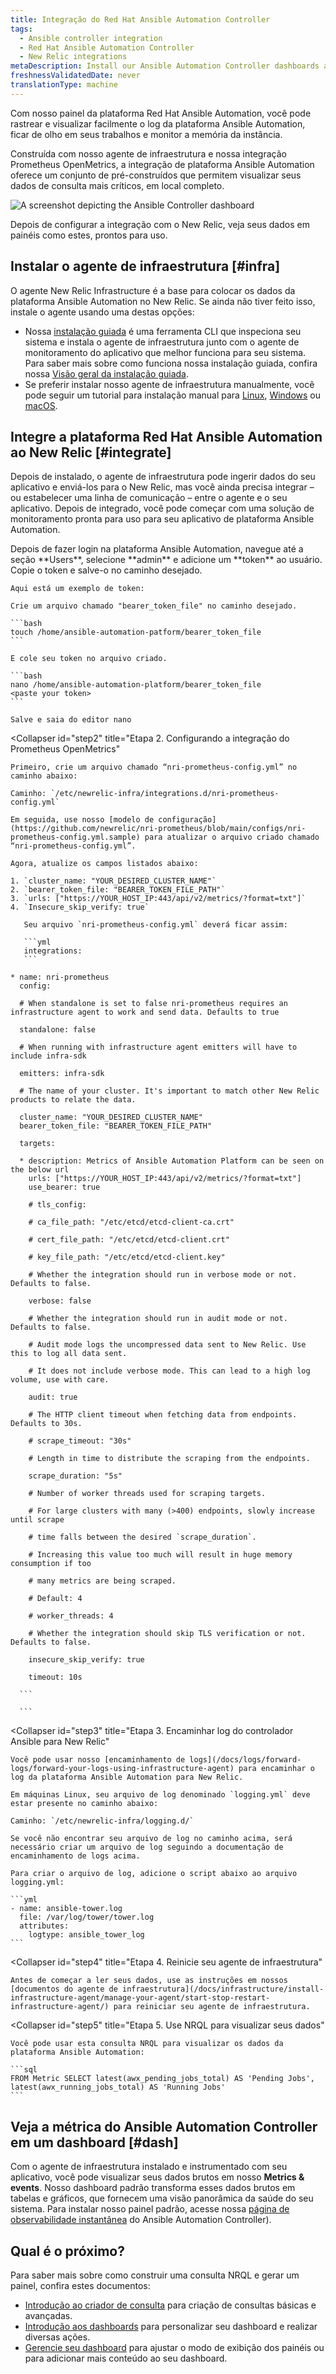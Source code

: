 ```yaml
---
title: Integração do Red Hat Ansible Automation Controller
tags:
  - Ansible controller integration
  - Red Hat Ansible Automation Controller
  - New Relic integrations
metaDescription: Install our Ansible Automation Controller dashboards and see your Ansible data in New Relic.
freshnessValidatedDate: never
translationType: machine
---
```


Com nosso painel da plataforma Red Hat Ansible Automation, você pode rastrear e visualizar facilmente o log da plataforma Ansible Automation, ficar de olho em seus trabalhos e monitor a memória da instância.

Construída com nosso agente de infraestrutura e nossa integração Prometheus OpenMetrics, a integração de plataforma Ansible Automation oferece um conjunto de <InlinePopover type="dashboards"/>pré-construídos que permitem visualizar seus dados de consulta mais críticos, em local completo.

<img
  title="Ansible Controller"
  alt="A screenshot depicting the Ansible Controller dashboard"
  src="/images/infrastructure_screenshot-full_ansible-controller-dashboard.webp"
/>

<figcaption>
  Depois de configurar a integração com o New Relic, veja seus dados em painéis como estes, prontos para uso.
</figcaption>

## Instalar o agente de infraestrutura [#infra]

O agente New Relic Infrastructure é a base para colocar os dados da plataforma Ansible Automation no New Relic. Se ainda não tiver feito isso, instale o agente usando uma destas opções:

* Nossa [instalação guiada](https://one.newrelic.com/marketplace?state=15321ec0-7cd8-0c04-52bf-7b65778f2e8c) é uma ferramenta CLI que inspeciona seu sistema e instala o agente de infraestrutura junto com o agente de monitoramento do aplicativo que melhor funciona para seu sistema. Para saber mais sobre como funciona nossa instalação guiada, confira nossa [Visão geral da instalação guiada](/docs/infrastructure/host-integrations/installation/new-relic-guided-install-overview).
* Se preferir instalar nosso agente de infraestrutura manualmente, você pode seguir um tutorial para instalação manual para [Linux](/docs/infrastructure/install-infrastructure-agent/linux-installation/install-infrastructure-monitoring-agent-linux), [Windows](/docs/infrastructure/install-infrastructure-agent/windows-installation/install-infrastructure-monitoring-agent-windows/) ou [macOS](/docs/infrastructure/install-infrastructure-agent/macos-installation/install-infrastructure-monitoring-agent-macos/).

## Integre a plataforma Red Hat Ansible Automation ao New Relic [#integrate]

Depois de instalado, o agente de infraestrutura pode ingerir dados do seu aplicativo e enviá-los para o New Relic, mas você ainda precisa integrar – ou estabelecer uma linha de comunicação – entre o agente e o seu aplicativo. Depois de integrado, você pode começar com uma solução de monitoramento pronta para uso para seu aplicativo de plataforma Ansible Automation.

<CollapserGroup>
  <Collapser
    id="step1"
    title="Etapa 1. Crie um token ao portador na plataforma Ansible Automation"
  >
    Depois de fazer login na plataforma Ansible Automation, navegue até a seção <DNT>**Users**</DNT>, selecione <DNT>**admin**</DNT> e adicione um <DNT>**token**</DNT> ao usuário. Copie o token e salve-o no caminho desejado.

    Aqui está um exemplo de token:

    Crie um arquivo chamado "bearer_token_file" no caminho desejado.

    ```bash
    touch /home/ansible-automation-patform/bearer_token_file
    ```

    E cole seu token no arquivo criado.

    ```bash
    nano /home/ansible-automation-platform/bearer_token_file
    <paste your token>
    ```

    Salve e saia do editor nano
  </Collapser>

  <Collapser
    id="step2"
    title="Etapa 2. Configurando a integração do Prometheus OpenMetrics"
  >
    Primeiro, crie um arquivo chamado “nri-prometheus-config.yml” no caminho abaixo:

    Caminho: `/etc/newrelic-infra/integrations.d/nri-prometheus-config.yml`

    Em seguida, use nosso [modelo de configuração](https://github.com/newrelic/nri-prometheus/blob/main/configs/nri-prometheus-config.yml.sample) para atualizar o arquivo criado chamado “nri-prometheus-config.yml”.

    Agora, atualize os campos listados abaixo:

    1. `cluster_name: "YOUR_DESIRED_CLUSTER_NAME"`
    2. `bearer_token_file: "BEARER_TOKEN_FILE_PATH"`
    3. `urls: ["https://YOUR_HOST_IP:443/api/v2/metrics/?format=txt"]`
    4. `Insecure_skip_verify: true`

       Seu arquivo `nri-prometheus-config.yml` deverá ficar assim:

       ```yml
       integrations:
       ```

    * name: nri-prometheus
      config:

      # When standalone is set to false nri-prometheus requires an infrastructure agent to work and send data. Defaults to true

      standalone: false

      # When running with infrastructure agent emitters will have to include infra-sdk

      emitters: infra-sdk

      # The name of your cluster. It's important to match other New Relic products to relate the data.

      cluster_name: "YOUR_DESIRED_CLUSTER_NAME"
      bearer_token_file: "BEARER_TOKEN_FILE_PATH"

      targets:

      * description: Metrics of Ansible Automation Platform can be seen on the below url
        urls: ["https://YOUR_HOST_IP:443/api/v2/metrics/?format=txt"]
        use_bearer: true

        # tls_config:

        # ca_file_path: "/etc/etcd/etcd-client-ca.crt"

        # cert_file_path: "/etc/etcd/etcd-client.crt"

        # key_file_path: "/etc/etcd/etcd-client.key"

        # Whether the integration should run in verbose mode or not. Defaults to false.

        verbose: false

        # Whether the integration should run in audit mode or not. Defaults to false.

        # Audit mode logs the uncompressed data sent to New Relic. Use this to log all data sent.

        # It does not include verbose mode. This can lead to a high log volume, use with care.

        audit: true

        # The HTTP client timeout when fetching data from endpoints. Defaults to 30s.

        # scrape_timeout: "30s"

        # Length in time to distribute the scraping from the endpoints.

        scrape_duration: "5s"

        # Number of worker threads used for scraping targets.

        # For large clusters with many (>400) endpoints, slowly increase until scrape

        # time falls between the desired `scrape_duration`.

        # Increasing this value too much will result in huge memory consumption if too

        # many metrics are being scraped.

        # Default: 4

        # worker_threads: 4

        # Whether the integration should skip TLS verification or not. Defaults to false.

        insecure_skip_verify: true

        timeout: 10s

      ```

      ```
  </Collapser>

  <Collapser
    id="step3"
    title="Etapa 3. Encaminhar log do controlador Ansible para New Relic"
  >
    Você pode usar nosso [encaminhamento de logs](/docs/logs/forward-logs/forward-your-logs-using-infrastructure-agent) para encaminhar o log da plataforma Ansible Automation para New Relic.

    Em máquinas Linux, seu arquivo de log denominado `logging.yml` deve estar presente no caminho abaixo:

    Caminho: `/etc/newrelic-infra/logging.d/`

    Se você não encontrar seu arquivo de log no caminho acima, será necessário criar um arquivo de log seguindo a documentação de encaminhamento de logs acima.

    Para criar o arquivo de log, adicione o script abaixo ao arquivo logging.yml:

    ```yml
    - name: ansible-tower.log
      file: /var/log/tower/tower.log
      attributes:
        logtype: ansible_tower_log
    ```
  </Collapser>

  <Collapser
    id="step4"
    title="Etapa 4. Reinicie seu agente de infraestrutura"
  >
    Antes de começar a ler seus dados, use as instruções em nossos [documentos do agente de infraestrutura](/docs/infrastructure/install-infrastructure-agent/manage-your-agent/start-stop-restart-infrastructure-agent/) para reiniciar seu agente de infraestrutura.
  </Collapser>

  <Collapser
    id="step5"
    title="Etapa 5. Use NRQL para visualizar seus dados"
  >
    Você pode usar esta consulta NRQL para visualizar os dados da plataforma Ansible Automation:

    ```sql
    FROM Metric SELECT latest(awx_pending_jobs_total) AS 'Pending Jobs', latest(awx_running_jobs_total) AS 'Running Jobs'
    ```
  </Collapser>
</CollapserGroup>

## Veja a métrica do Ansible Automation Controller em um dashboard [#dash]

Com o agente de infraestrutura instalado e instrumentado com seu aplicativo, você pode visualizar seus dados brutos em nosso <DNT>**Metrics & events**</DNT>. Nosso dashboard padrão transforma esses dados brutos em tabelas e gráficos, que fornecem uma visão panorâmica da saúde do seu sistema. Para instalar nosso painel padrão, acesse nossa [página de observabilidade instantânea](https://newrelic.com/instant-observability/ansible-automation-controller) do Ansible Automation Controller).

## Qual é o próximo?

Para saber mais sobre como construir uma consulta NRQL e gerar um painel, confira estes documentos:

* [Introdução ao criador de consulta](/docs/query-your-data/explore-query-data/query-builder/introduction-query-builder) para criação de consultas básicas e avançadas.
* [Introdução aos dashboards](/docs/query-your-data/explore-query-data/dashboards/introduction-dashboards) para personalizar seu dashboard e realizar diversas ações.
* [Gerencie seu dashboard](/docs/query-your-data/explore-query-data/dashboards/manage-your-dashboard) para ajustar o modo de exibição dos painéis ou para adicionar mais conteúdo ao seu dashboard.
